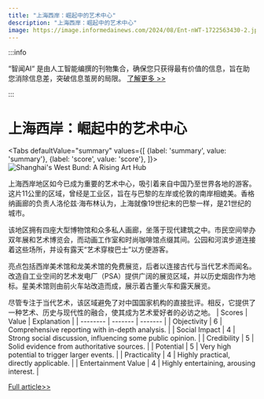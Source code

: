 ```yaml
---
title: "上海西岸：崛起中的艺术中心"
description: "上海西岸：崛起中的艺术中心"
image: https://image.informedainews.com/2024/08/Ent-nWT-1722563430-2.jpg
---
```



:::info

“智闻AI“ 是由人工智能编撰的刊物集合，确保您只获得最有价值的信息，旨在助您消除信息差，突破信息茧房的局限。  [了解更多 >>](/)

:::

# 上海西岸：崛起中的艺术中心


<Tabs
	defaultValue="summary"
	values={[
	{label: 'summary', value: 'summary'},
	{label: 'score', value: 'score'},
]}>
<TabItem value="summary">
<img
  src="https://image.informedainews.com/2024/08/Ent-nWT-1722563430-2.jpg"
  alt="Shanghai's West Bund: A Rising Art Hub"
/>



上海西岸地区如今已成为重要的艺术中心，吸引着来自中国乃至世界各地的游客。这片11公里的区域，曾经是工业区，旨在与巴黎的左岸或伦敦的南岸相媲美。香格纳画廊的负责人洛伦兹·海布林认为，上海就像19世纪末的巴黎一样，是21世纪的城市。

该地区拥有四座大型博物馆和众多私人画廊，坐落于现代建筑之中。市民空间举办双年展和艺术博览会，而动画工作室和时尚咖啡馆点缀其间。公园和河滨步道连接着这些场所，并设有露天“艺术穿梭巴士”以方便游客。

亮点包括西岸美术馆和龙美术馆的免费展览，后者以连接古代与当代艺术而闻名。改造自工业空间的艺术发电厂（PSA）提供广阔的展览区域，并以历史烟囱作为地标。星美术馆则由前火车站改造而成，展示着古董火车和露天展览。

尽管专注于当代艺术，该区域避免了对中国国家机构的直接批评。相反，它提供了一种艺术、历史与现代性的融合，使其成为艺术爱好者的必访之地。
</TabItem>
<TabItem value="score">
	| Scores     | Value   | Explanation |
	| -------- | ------- | ------- |
	| Objectivity  | 6    | Comprehensive reporting with in-depth analysis.    |
	| Social Impact | 4     | Strong social discussion, influencing some public opinion.    |
	| Credibility    | 5    | Solid evidence from authoritative sources.    |
	| Potential    | 5    | Very high potential to trigger larger events.    |
	| Practicality    | 4    | Highly practical, directly applicable.    |
	| Entertainment Value    | 4    | Highly entertaining, arousing interest.    |
</TabItem>
</Tabs>

[Full article>>](https://asia.nikkei.com/Life-Arts/Arts/Shanghai-repositions-as-cutting-edge-art-hub)
